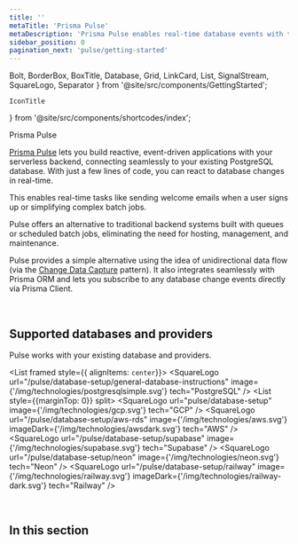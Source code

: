 ```yaml
---
title: ''
metaTitle: 'Prisma Pulse'
metaDescription: 'Prisma Pulse enables real-time database events with type-safe Prisma Client subscriptions.'
sidebar_position: 0
pagination_next: 'pulse/getting-started'
---
```


  Bolt,
  BorderBox,
  BoxTitle,
  Database,
  Grid,
  LinkCard,
  List,
  SignalStream,
  SquareLogo,
  Separator
} from '@site/src/components/GettingStarted';

    IconTitle
} from '@site/src/components/shortcodes/index';


<IconTitle heading="h1" icon="fa-solid fa-signal-stream" iconColor="#16A394">Prisma Pulse</IconTitle>

[Prisma Pulse](https://www.prisma.io/data-platform/pulse) lets you build reactive, event-driven applications with your serverless backend, connecting seamlessly to your existing PostgreSQL database. With just a few lines of code, you can react to database changes in real-time.

This enables real-time tasks like sending welcome emails when a user signs up or simplifying complex batch jobs.

Pulse offers an alternative to traditional backend systems built with queues or scheduled batch jobs, eliminating the need for hosting, management, and maintenance.

Pulse provides a simple alternative using the idea of unidirectional data flow (via the [Change Data Capture](https://en.wikipedia.org/wiki/Change_data_capture) pattern). It also integrates seamlessly with Prisma ORM and lets you subscribe to any database change events directly via Prisma Client.

<Grid>
  <LinkCard
    icon="fa-solid fa-arrow-right"
    title="Get started"
    desc="Add Pulse to your app in minutes to stream database changes to your app in real-time."
    link="/pulse/getting-started"
  />
  <LinkCard
    icon="fa-brands fa-github"
    title="Examples"
    desc="Explore our ready-to-run examples using Pulse."
    link="https://github.com/prisma/prisma-examples?tab=readme-ov-file#prisma-pulse"
  />
</Grid>
<br/>

## Supported databases and providers

Pulse works with your existing database and providers.

<List framed style={{ alignItems: `center`}}>
    <SquareLogo
        url="/pulse/database-setup/general-database-instructions"
        image={'/img/technologies/postgresqlsimple.svg'}
        tech="PostgreSQL"
    />
    <Separator />
    <List style={{marginTop: 0}} split>
        <SquareLogo
            url="pulse/database-setup"
            image={'/img/technologies/gcp.svg'}
            tech="GCP"
        />
        <SquareLogo
            url="/pulse/database-setup/aws-rds"
            image={'/img/technologies/aws.svg'}
            imageDark={'/img/technologies/awsdark.svg'}
            tech="AWS"
        />
        <SquareLogo
            url="/pulse/database-setup/supabase"
            image={'/img/technologies/supabase.svg'}
            tech="Supabase"
        />
        <SquareLogo
            url="/pulse/database-setup/neon"
            image={'/img/technologies/neon.svg'}
            tech="Neon"
        />
        <SquareLogo
            url="/pulse/database-setup/railway"
            image={'/img/technologies/railway.svg'}
            imageDark={'/img/technologies/railway-dark.svg'}
            tech="Railway"
        />
    </List>
</List>

<br />

## In this section

<Subsections depth="3" />

